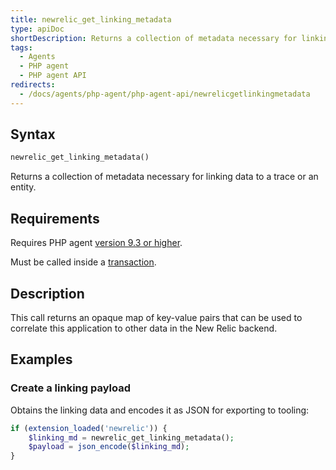 ```yaml
---
title: newrelic_get_linking_metadata
type: apiDoc
shortDescription: Returns a collection of metadata necessary for linking data to a trace or an entity.
tags:
  - Agents
  - PHP agent
  - PHP agent API
redirects:
  - /docs/agents/php-agent/php-agent-api/newrelicgetlinkingmetadata
---
```


## Syntax

```php
newrelic_get_linking_metadata()
```

Returns a collection of metadata necessary for linking data to a trace or an entity.

## Requirements

Requires PHP agent [version 9.3 or higher](/docs/release-notes/agent-release-notes/php-release-notes).

Must be called inside a [transaction](/docs/accounts-partnerships/education/getting-started-new-relic/glossary#transaction).

## Description

This call returns an opaque map of key-value pairs that can be used to correlate this application to other data in the New Relic backend.

## Examples

### Create a linking payload

Obtains the linking data and encodes it as JSON for exporting to tooling:

```php
if (extension_loaded('newrelic')) {
    $linking_md = newrelic_get_linking_metadata();
    $payload = json_encode($linking_md);
}
```

